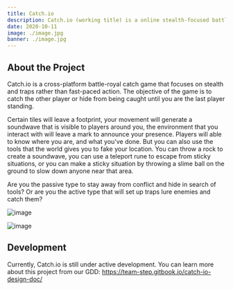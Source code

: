 ```yaml
---
title: Catch.io
description: Catch.io (working title) is a online stealth-focused battle-royal inspired strategy game where you try to catch people from the back without getting noticed
date: 2020-10-11
image: ./image.jpg
banner: ./image.jpg
---
```


## About the Project

Catch.io is a cross-platform battle-royal catch game that focuses on stealth and traps rather than fast-paced action.
The objective of the game is to catch the other player or hide from being caught until you are the last player standing.

Certain tiles will leave a footprint, your movement will generate a soundwave that is visible to players around you, the environment that you interact with will leave a mark to announce your presence.
Players will able to know where you are, and what you've done.
But you can also use the tools that the world gives you to fake your location.
You can throw a rock to create a soundwave, you can use a teleport rune to escape from sticky situations, or you can make a sticky situation by throwing a slime ball on the ground to slow down anyone near that area.

Are you the passive type to stay away from conflict and hide in search of tools? Or are you the active type that will set up traps lure enemies and catch them?

<Row>
<Col>

![image](./editor.jpg)

</Col>
<Col>

![image](./game-scene.jpg)

</Col>
</Row>

## Development

Currently, Catch.io is still under active development.
You can learn more about this project from our GDD: <https://team-step.gitbook.io/catch-io-design-doc/>
